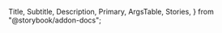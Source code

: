   Title,
  Subtitle,
  Description,
  Primary,
  ArgsTable,
  Stories,
} from "@storybook/addon-docs";

<Title />
<Subtitle />
<Description />
<Primary />
<ArgsTable />
<Stories />
